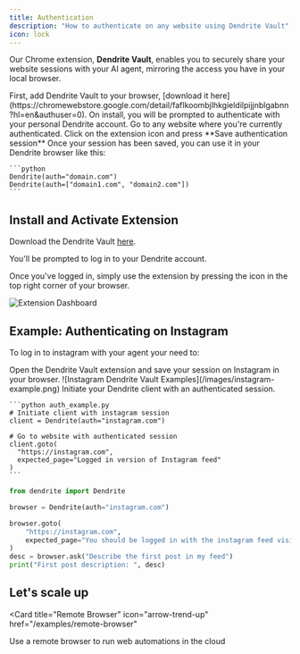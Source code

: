 ```yaml
---
title: Authentication
description: "How to authenticate on any website using Dendrite Vault"
icon: lock
---
```


Our Chrome extension, **Dendrite Vault**, enables you to securely share your website sessions with your AI agent, mirroring the access you have in your local browser.

<Steps>
  <Step title="Download the extension">
    First, add Dendrite Vault to your browser, [download it here](https://chromewebstore.google.com/detail/faflkoombjlhkgieldilpijjnblgabnn?hl=en&authuser=0). On install, you will be prompted to authenticate
    with your personal Dendrite account.
  </Step>
  <Step title="Save Auth Session">
    Go to any website where you're currently authenticated. Click on the
    extension icon and press **Save authentication session**
  </Step>
  <Step title="Authenticate in Script">
    Once your session has been saved, you can use it in your Dendrite browser like this:

    ```python
    Dendrite(auth="domain.com")
    Dendrite(auth=["domain1.com", "domain2.com"])
    ```

  </Step>
</Steps>

## Install and Activate Extension

Download the Dendrite Vault [here](https://chromewebstore.google.com/detail/faflkoombjlhkgieldilpijjnblgabnn?hl=en&authuser=0).

You'll be prompted to log in to your Dendrite account.

Once you've logged in, simply use the extension by pressing the icon in the top right corner of your browser.

![Extension Dashboard](/images/auth-use-plugin.png)

## Example: Authenticating on Instagram

To log in to instagram with your agent your need to:

<Steps>
  <Step title="Log in to Instagram in your Local Browser">
  </Step>
  <Step title="Save your Authentication Session">
    Open the Dendrite Vault extension and save your session on Instagram in your browser.
    ![Instagram Dendrite Vault Examples](/images/instagram-example.png)    
  </Step>
  <Step title="Use with Dendrite">
    Initiate your Dendrite client with an authenticated session.

    ```python auth_example.py
    # Initiate client with instagram session
    client = Dendrite(auth="instagram.com")

    # Go to website with authenticated session
    client.goto(
      "https://instagram.com",
      expected_page="Logged in version of Instagram feed"
    )
    ```

  </Step>
</Steps>



```python auth_example.py
from dendrite import Dendrite

browser = Dendrite(auth="instagram.com")

browser.goto(
    "https://instagram.com",
    expected_page="You should be logged in with the instagram feed visible",
)
desc = browser.ask("Describe the first post in my feed")
print("First post description: ", desc)
```

## Let's scale up

<Card
  title="Remote Browser"
  icon="arrow-trend-up"
  href="/examples/remote-browser"
>
  Use a remote browser to run web automations in the cloud
</Card>
```
